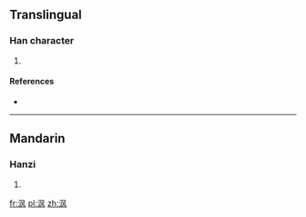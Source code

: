 {{also|渢}}
==Translingual==

===Han character===
{{Han char|rn=85|rad=水|as=04|sn=7|four=|canj=水竹弓大 (EHNK)}}

# {{defn|Han|sort=水04}}

====References====
* {{Han ref|kx=0612.121|hdz=31570.040|uh=6CA8|ud=27816}}

----

==Mandarin==

===Hanzi===
{{cmn-hanzi|pin=[[féng]] ([[feng2]])|wg=feng<sup>2</sup>}}

# {{defn|Mandarin|sort=水04}}

[[fr:沨]]
[[pl:沨]]
[[zh:沨]]